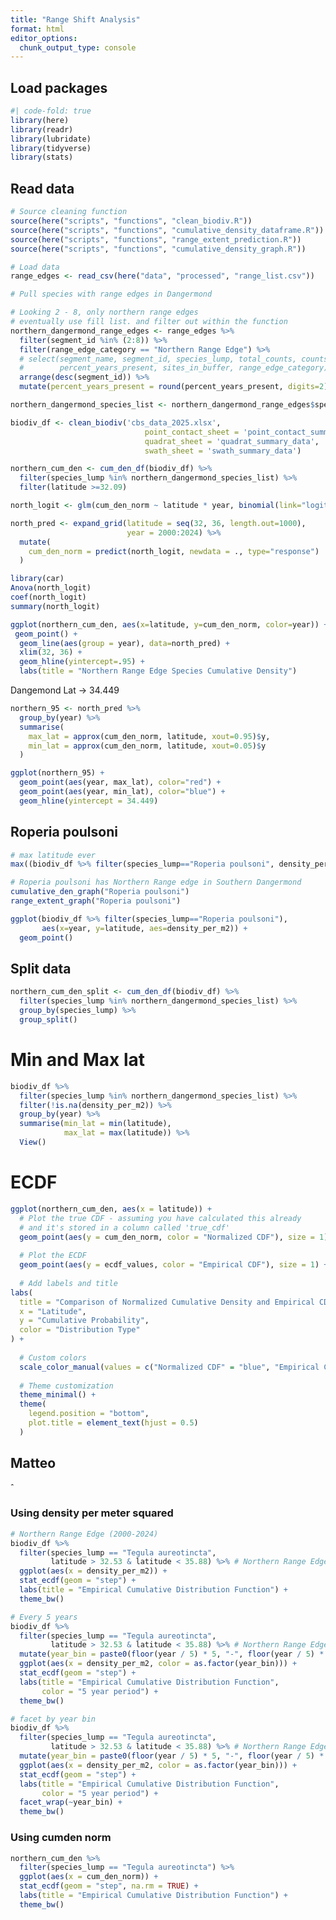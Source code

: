 ```yaml
---
title: "Range Shift Analysis"
format: html
editor_options: 
  chunk_output_type: console
---
```


## Load packages
```r
#| code-fold: true
library(here)
library(readr)
library(lubridate)
library(tidyverse)
library(stats)
```

## Read data
```r
# Source cleaning function
source(here("scripts", "functions", "clean_biodiv.R"))
source(here("scripts", "functions", "cumulative_density_dataframe.R"))
source(here("scripts", "functions", "range_extent_prediction.R"))
source(here("scripts", "functions", "cumulative_density_graph.R"))
```

```r
# Load data
range_edges <- read_csv(here("data", "processed", "range_list.csv"))

# Pull species with range edges in Dangermond

# Looking 2 - 8, only northern range edges
# eventually use fill list. and filter out within the function 
northern_dangermond_range_edges <- range_edges %>%
  filter(segment_id %in% (2:8)) %>% 
  filter(range_edge_category == "Northern Range Edge") %>% 
  # select(segment_name, segment_id, species_lump, total_counts, counts_in_buffer,
  #        percent_years_present, sites_in_buffer, range_edge_category) %>% 
  arrange(desc(segment_id)) %>%
  mutate(percent_years_present = round(percent_years_present, digits=2))

northern_dangermond_species_list <- northern_dangermond_range_edges$species_lump %>% unique()
```


```r
biodiv_df <- clean_biodiv('cbs_data_2025.xlsx',
                              point_contact_sheet = 'point_contact_summary_layered',
                              quadrat_sheet = 'quadrat_summary_data',
                              swath_sheet = 'swath_summary_data')
```

```r
northern_cum_den <- cum_den_df(biodiv_df) %>% 
  filter(species_lump %in% northern_dangermond_species_list) %>% 
  filter(latitude >=32.09)
```

```r
north_logit <- glm(cum_den_norm ~ latitude * year, binomial(link="logit"), northern_cum_den)
```

```r
north_pred <- expand_grid(latitude = seq(32, 36, length.out=1000),
                          year = 2000:2024) %>% 
  mutate(
    cum_den_norm = predict(north_logit, newdata = ., type="response")
  ) 
```

```r
library(car)
Anova(north_logit)
coef(north_logit)
summary(north_logit)
```


```r
ggplot(northern_cum_den, aes(x=latitude, y=cum_den_norm, color=year)) +
 geom_point() +
  geom_line(aes(group = year), data=north_pred) +
  xlim(32, 36) +
  geom_hline(yintercept=.95) +
  labs(title = "Northern Range Edge Species Cumulative Density")
```

Dangemond Lat -> 34.449

```r
northern_95 <- north_pred %>% 
  group_by(year) %>% 
  summarise(
    max_lat = approx(cum_den_norm, latitude, xout=0.95)$y,
    min_lat = approx(cum_den_norm, latitude, xout=0.05)$y
  )

ggplot(northern_95) +
  geom_point(aes(year, max_lat), color="red") +
  geom_point(aes(year, min_lat), color="blue") +
  geom_hline(yintercept = 34.449)
```




## Roperia poulsoni
```r
# max latitude ever
max((biodiv_df %>% filter(species_lump=="Roperia poulsoni", density_per_m2>0))$latitude)

# Roperia poulsoni has Northern Range edge in Southern Dangermond
cumulative_den_graph("Roperia poulsoni")
range_extent_graph("Roperia poulsoni")
```

```r
ggplot(biodiv_df %>% filter(species_lump=="Roperia poulsoni"),
       aes(x=year, y=latitude, aes=density_per_m2)) +
  geom_point()
```


## Split data
```r
northern_cum_den_split <- cum_den_df(biodiv_df) %>% 
  filter(species_lump %in% northern_dangermond_species_list) %>% 
  group_by(species_lump) %>% 
  group_split()
```

# Min and Max lat

```r
biodiv_df %>% 
  filter(species_lump %in% northern_dangermond_species_list) %>% 
  filter(!is.na(density_per_m2)) %>% 
  group_by(year) %>% 
  summarise(min_lat = min(latitude),
            max_lat = max(latitude)) %>% 
  View()
```

# ECDF

```r

ggplot(northern_cum_den, aes(x = latitude)) +
  # Plot the true CDF - assuming you have calculated this already
  # and it's stored in a column called 'true_cdf'
  geom_point(aes(y = cum_den_norm, color = "Normalized CDF"), size = 1) +
  
  # Plot the ECDF
  geom_point(aes(y = ecdf_values, color = "Empirical CDF"), size = 1) +
  
  # Add labels and title
labs(
  title = "Comparison of Normalized Cumulative Density and Empirical CDF",
  x = "Latitude",
  y = "Cumulative Probability",
  color = "Distribution Type"
) +
  
  # Custom colors
  scale_color_manual(values = c("Normalized CDF" = "blue", "Empirical CDF" = "red")) +
  
  # Theme customization
  theme_minimal() +
  theme(
    legend.position = "bottom",
    plot.title = element_text(hjust = 0.5)
  )
```

## Matteo
ˆ

### Using density per meter squared
```r
# Northern Range Edge (2000-2024)
biodiv_df %>%
  filter(species_lump == "Tegula aureotincta",
         latitude > 32.53 & latitude < 35.88) %>% # Northern Range Edge
  ggplot(aes(x = density_per_m2)) +
  stat_ecdf(geom = "step") +
  labs(title = "Empirical Cumulative Distribution Function") +
  theme_bw()

# Every 5 years
biodiv_df %>%
  filter(species_lump == "Tegula aureotincta",
         latitude > 32.53 & latitude < 35.88) %>% # Northern Range Edge
  mutate(year_bin = paste0(floor(year / 5) * 5, "-", floor(year / 5) * 5 + 4)) %>%
  ggplot(aes(x = density_per_m2, color = as.factor(year_bin))) +
  stat_ecdf(geom = "step") +
  labs(title = "Empirical Cumulative Distribution Function",
       color = "5 year period") +
  theme_bw()

# facet by year bin
biodiv_df %>%
  filter(species_lump == "Tegula aureotincta",
         latitude > 32.53 & latitude < 35.88) %>% # Northern Range Edge
  mutate(year_bin = paste0(floor(year / 5) * 5, "-", floor(year / 5) * 5 + 4)) %>%
  ggplot(aes(x = density_per_m2, color = as.factor(year_bin))) +
  stat_ecdf(geom = "step") +
  labs(title = "Empirical Cumulative Distribution Function",
       color = "5 year period") +
  facet_wrap(~year_bin) +
  theme_bw()
```

### Using cumden norm
```r
northern_cum_den %>%
  filter(species_lump == "Tegula aureotincta") %>%
  ggplot(aes(x = cum_den_norm)) +
  stat_ecdf(geom = "step", na.rm = TRUE) +
  labs(title = "Empirical Cumulative Distribution Function") +
  theme_bw()
```


